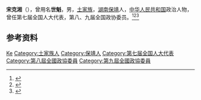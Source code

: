 '''宋克湘'''（{{bd|1936年|}}），曾用名'''世魁'''，男，[[土家族|土家族]]，[[湖南|湖南]][[保靖|保靖]]人，[[中华人民共和国|中华人民共和国]]政治人物，曾任第七届全国人大代表，第八、九届全国政协委员。<ref>{{Cite book|title=历届全国政协委员人名辞典|author=|publisher=中国国际广播出版社|year=1996|isbn=9787507813746|location=北京|pages=286}}</ref><ref>{{Cite book|title=中华人民共和国职官志|author=何虎生, 李耀东, 向常福主编|publisher=中国社会出版社|year=2003|isbn=9787800883934|location=北京|pages=}}</ref><ref>{{cite book|title=中囯人名大辞典·现任党政军领导人物卷|author=廖盖隆等编|year=1990|publisher=上海辞书出版社|location=上海|page=}}</ref>

== 参考资料 ==
{{reflist}}

{{Authority control}}
{{DEFAULTSORT:Song宋}}
[[Category:宋姓|Ke]]
[[Category:土家族人|Category:土家族人]]
[[Category:保靖人|Category:保靖人]]
[[Category:第七届全国人大代表|Category:第七届全国人大代表]]
[[Category:第八屆全國政協委員|Category:第八屆全國政協委員]]
[[Category:第九屆全國政協委員|Category:第九屆全國政協委員]]

{{中国人物小作品}}